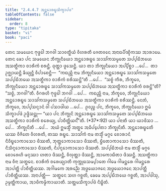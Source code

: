 ```yaml
---
title: "2.4.4.7 ᩋᨶ᩠ᨲᩮᩣᩁᨭ᩠ᨮᩈᩥᨠ᩠ᨡᩣᨸᨴ"
tableOfContents: false
sidebar:
  order: 8
type: "tipitaka"
basket: "vi"
book: "paci"
---
```



<DynamicBreadcrumb />

<Division number="961" book="paci">

<Paragraph number="2952" book="paci">
ᨲᩮᨶ ᩈᨾᨿᩮᨶ ᨻᩩᨴ᩠ᨵᩮᩤ ᨽᨣᩅᩤ ᩈᩣᩅᨲ᩠ᨳᩥᨿᩴ ᩅᩥᩉᩁᨲᩥ ᨩᩮᨲᩅᨶᩮ ᩋᨶᩣᨳᨸᩥᨱ᩠ᨯᩥᨠᩔ ᩋᩣᩁᩣᨾᩮ. ᨲᩮᨶ ᨡᩮᩣ ᨸᨶ ᩈᨾᨿᩮᨶ ᨽᩥᨠ᩠ᨡᩩᨶᩥᨿᩮᩣ ᩋᨶ᩠ᨲᩮᩣᩁᨭ᩠ᨮᩮ ᩈᩣᩈᩘᨠᩈᨾ᩠ᨾᨲᩮ ᩈᨸ᩠ᨸᨭᩥᨽᨿᩮ ᩋᩈᨲ᩠ᨳᩥᨠᩣ ᨧᩣᩁᩥᨠᩴ ᨧᩁᨶ᩠ᨲᩥ. ᨵᩩᨲ᩠ᨲᩣ ᨴᩪᩈᩮᨶ᩠ᨲᩥ.
</Paragraph>

<Paragraph number="2953" book="paci">
ᨿᩣ ᨲᩣ ᨽᩥᨠ᩠ᨡᩩᨶᩥᨿᩮᩣ ᩋᨸ᩠ᨸᩥᨧ᩠ᨨᩣ …ᨸᩮ…  ᨲᩣ ᩏᨩ᩠ᨫᩣᨿᨶ᩠ᨲᩥ ᨡᩥᨿ᩠ᨿᨶ᩠ᨲᩥ ᩅᩥᨸᩣᨧᩮᨶ᩠ᨲᩥ—  “ᨠᨳᨬ᩠ᩉᩥ ᨶᩣᨾ ᨽᩥᨠ᩠ᨡᩩᨶᩥᨿᩮᩣ ᩋᨶ᩠ᨲᩮᩣᩁᨭ᩠ᨮᩮ ᩈᩣᩈᩘᨠᩈᨾ᩠ᨾᨲᩮ ᩈᨸ᩠ᨸᨭᩥᨽᨿᩮ ᩋᩈᨲ᩠ᨳᩥᨠᩣ ᨧᩣᩁᩥᨠᩴ ᨧᩁᩥᩔᨶ᩠ᨲᩦ”ᨲᩥ …ᨸᩮ…  “ᩈᨧ᩠ᨧᩴ ᨠᩥᩁ, ᨽᩥᨠ᩠ᨡᩅᩮ, ᨽᩥᨠ᩠ᨡᩩᨶᩥᨿᩮᩣ ᩋᨶ᩠ᨲᩮᩣᩁᨭ᩠ᨮᩮ ᩈᩣᩈᩘᨠᩈᨾ᩠ᨾᨲᩮ ᩈᨸ᩠ᨸᨭᩥᨽᨿᩮ ᩋᩈᨲ᩠ᨳᩥᨠᩣ ᨧᩣᩁᩥᨠᩴ ᨧᩁᨶ᩠ᨲᩦ”ᨲᩥ? “ᩈᨧ᩠ᨧᩴ, ᨽᨣᩅᩤ”ᨲᩥ. ᩅᩥᨣᩁᩉᩥ ᨻᩩᨴ᩠ᨵᩮᩤ ᨽᨣᩅᩤ …ᨸᩮ…  ᨠᨳᨬ᩠ᩉᩥ ᨶᩣᨾ, ᨽᩥᨠ᩠ᨡᩅᩮ, ᨽᩥᨠ᩠ᨡᩩᨶᩥᨿᩮᩣ ᩋᨶ᩠ᨲᩮᩣᩁᨭ᩠ᨮᩮ ᩈᩣᩈᩘᨠᩈᨾ᩠ᨾᨲᩮ ᩈᨸ᩠ᨸᨭᩥᨽᨿᩮ ᩋᩈᨲ᩠ᨳᩥᨠᩣ ᨧᩣᩁᩥᨠᩴ ᨧᩁᩥᩔᨶ᩠ᨲᩥ. ᨶᩮᨲᩴ, ᨽᩥᨠ᩠ᨡᩅᩮ, ᩋᨸ᩠ᨸᩈᨶ᩠ᨶᩣᨶᩴ ᩅᩤ ᨸᩈᩣᨴᩤᨿ …ᨸᩮ…  ᩑᩅᨬ᩠ᨧ ᨸᨶ, ᨽᩥᨠ᩠ᨡᩅᩮ, ᨽᩥᨠ᩠ᨡᩩᨶᩥᨿᩮᩣ ᩍᨾᩴ ᩈᩥᨠ᩠ᨡᩣᨸᨴᩴ ᩏᨴ᩠ᨴᩥᩈᨶ᩠ᨲᩩ—
</Paragraph>

</Division>
<Division number="962" book="paci">

<Paragraph number="2954" book="paci">
<Emphasis>“ᨿᩣ ᨸᨶ ᨽᩥᨠ᩠ᨡᩩᨶᩦ ᩋᨶ᩠ᨲᩮᩣᩁᨭ᩠ᨮᩮ ᩈᩣᩈᩘᨠᩈᨾ᩠ᨾᨲᩮ ᩈᨸ᩠ᨸᨭᩥᨽᨿᩮ ᩋᩈᨲ᩠ᨳᩥᨠᩣ ᨧᩣᩁᩥᨠᩴ ᨧᩁᩮᨿ᩠ᨿ, ᨸᩣᨧᩥᨲ᩠ᨲᩥᨿᨶ᩺”</Emphasis>ᨲᩥ. (*37*:<Emphasis>92</Emphasis>)
</Paragraph>

</Division>
<Division number="963" book="paci">

<Paragraph number="2955" book="paci">
<Emphasis>ᨿᩣ ᨸᨶᩣ</Emphasis>ᨲᩥ ᨿᩣ ᨿᩣᨴᩥᩈᩣ …ᨸᩮ…  <Emphasis>ᨽᩥᨠ᩠ᨡᩩᨶᩦ</Emphasis>ᨲᩥ …ᨸᩮ…  ᩋᨿᩴ ᩍᨾᩈ᩠ᨾᩥᩴ ᩋᨲ᩠ᨳᩮ ᩋᨵᩥᨸ᩠ᨸᩮᨲᩣ ᨽᩥᨠ᩠ᨡᩩᨶᩦᨲᩥ.
</Paragraph>

<Paragraph number="2956" book="paci">
<Emphasis>ᩋᨶ᩠ᨲᩮᩣᩁᨭ᩠ᨮᩮ</Emphasis>ᨲᩥ ᨿᩔ ᩅᩥᨩᩥᨲᩮ ᩅᩥᩉᩁᨲᩥ, ᨲᩔ ᩁᨭ᩠ᨮᩮ.
</Paragraph>

<Paragraph number="2957" book="paci">
<Emphasis>ᩈᩣᩈᩘᨠᩴ</Emphasis> ᨶᩣᨾ ᨲᩈ᩠ᨾᩥᩴ ᨾᨣ᩠ᨣᩮ ᨧᩮᩣᩁᩣᨶᩴ ᨶᩥᩅᩥᨭ᩠ᨮᩮᩣᨠᩣᩈᩮᩣ ᨴᩥᩔᨲᩥ, ᨽᩩᨲ᩠ᨲᩮᩣᨠᩣᩈᩮᩣ ᨴᩥᩔᨲᩥ, ᨮᩥᨲᩮᩣᨠᩣᩈᩮᩣ ᨴᩥᩔᨲᩥ, ᨶᩥᩈᩥᨶ᩠ᨶᩮᩣᨠᩣᩈᩮᩣ ᨴᩥᩔᨲᩥ, ᨶᩥᨸᨶ᩠ᨶᩮᩣᨠᩣᩈᩮᩣ ᨴᩥᩔᨲᩥ.
</Paragraph>

<Paragraph number="2958" book="paci">
<Emphasis>ᩈᨸ᩠ᨸᨭᩥᨽᨿᩴ</Emphasis> ᨶᩣᨾ ᨲᩈ᩠ᨾᩥᩴ ᨾᨣ᩠ᨣᩮ ᨧᩮᩣᩁᩮᩉᩥ ᨾᨶᩩᩔᩣ ᩉᨲᩣ ᨴᩥᩔᨶ᩠ᨲᩥ, ᩅᩥᩃᩩᨲ᩠ᨲᩣ ᨴᩥᩔᨶ᩠ᨲᩥ, ᩋᩣᨠᩮᩣᨭᩥᨲᩣ ᨴᩥᩔᨶ᩠ᨲᩥ.
</Paragraph>

<Paragraph number="2959" book="paci">
<Emphasis>ᩋᩈᨲ᩠ᨳᩥᨠᩣ</Emphasis> ᨶᩣᨾ ᩅᩥᨶᩣ ᩈᨲ᩠ᨳᩮᨶ.
</Paragraph>

<Paragraph number="2960" book="paci">
<Emphasis>ᨧᩣᩁᩥᨠᩴ ᨧᩁᩮᨿ᩠ᨿᩣ</Emphasis>ᨲᩥ ᨠᩩᨠ᩠ᨠᩩᨭᩈᨾ᩠ᨸᩣᨲᩮ ᨣᩤᨾᩮ ᨣᩤᨾᨶ᩠ᨲᩁᩮ ᨣᩤᨾᨶ᩠ᨲᩁᩮ ᩋᩣᨸᨲ᩠ᨲᩥ ᨸᩣᨧᩥᨲ᩠ᨲᩥᨿᩔ. ᩋᨣᩤᨾᨠᩮ ᩋᩁᨬ᩠ᨬᩮ ᩋᨴ᩠ᨵᨿᩮᩣᨩᨶᩮ ᩋᨴ᩠ᨵᨿᩮᩣᨩᨶᩮ ᩋᩣᨸᨲ᩠ᨲᩥ ᨸᩣᨧᩥᨲ᩠ᨲᩥᨿᩔ.
</Paragraph>

</Division>
<Division number="964" book="paci">

<Paragraph number="2961" book="paci">
ᩋᨶᩣᨸᨲ᩠ᨲᩥ—  ᩈᨲ᩠ᨳᩮᨶ ᩈᩉ ᨣᨧ᩠ᨨᨲᩥ, ᨡᩮᨾᩮ ᩋᨸ᩠ᨸᨭᩥᨽᨿᩮ ᨣᨧ᩠ᨨᨲᩥ, ᩋᩣᨸᨴᩤᩈᩩ, ᩏᨾ᩠ᨾᨲ᩠ᨲᩥᨠᩣᨿ, ᩋᩣᨴᩥᨠᨾ᩠ᨾᩥᨠᩣᨿᩣᨲᩥ.

</Paragraph>
</Division>

<Paragraph number="2962" type="center" book="paci">
ᩈᨲ᩠ᨲᨾᩈᩥᨠ᩠ᨡᩣᨸᨴᩴ ᨶᩥᨭ᩠ᨮᩥᨲᩴ.
</Paragraph>